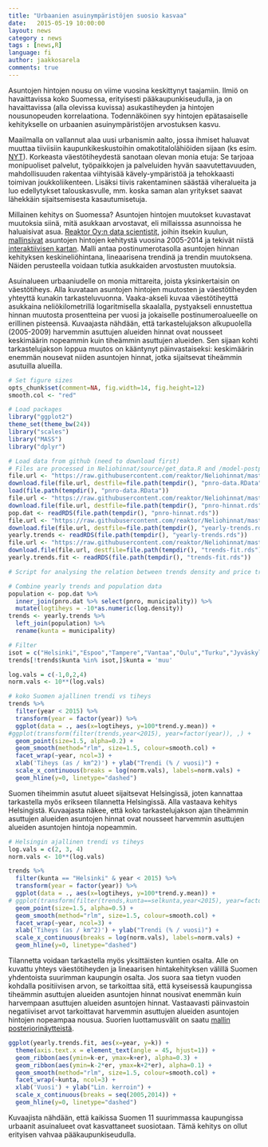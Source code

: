 ```yaml
---
title: "Urbaanien asuinympäristöjen suosio kasvaa"
date:   2015-05-19 10:00:00
layout: news
category : news
tags : [news,R]
language: fi
author: jaakkosarela
comments: true
---
```


Asuntojen hintojen nousu on viime vuosina keskittynyt taajamiin. Ilmiö on havaittavissa koko Suomessa, erityisesti pääkaupunkiseudulla, ja on havaittavissa (alla olevissa kuvissa) asukastiheyden ja hintojen nousunopeuden korrelaationa. Todennäköinen syy hintojen epätasaiselle kehitykselle on urbaanien asuinympäristöjen arvostuksen kasvu.    

Maailmalla on vallannut alaa uusi urbanismin aalto, jossa ihmiset haluavat muuttaa tiiviisiin kaupunkikeskustoihin omakotitalolähiöiden sijaan (ks esim. [NYT](http://www.nytimes.com/2014/04/17/opinion/americas-urban-future.html)). Korkeasta väestötiheydestä sanotaan olevan monia etuja: Se tarjoaa monipuoliset palvelut, työpaikkojen ja palveluiden hyvän saavutettavuuden, mahdollisuuden rakentaa viihtyisää kävely-ympäristöä ja tehokkaasti toimivan joukkoliikenteen. Lisäksi tiivis rakentaminen säästää viheralueita ja luo edellytykset talouskasvulle, mm. koska saman alan yritykset saavat lähekkäin sijaitsemisesta kasautumisetuja.

Millainen kehitys on Suomessa? Asuntojen hintojen muutokset kuvastavat muutoksia siinä, mitä asukkaan arvostavat, eli millaisssa asunnoissa he haluaisivat asua. [Reaktor Oy:n data scientistit](http://reaktor.fi/datascience), joihin itsekin kuulun, [mallinsivat](http://louhos.github.io/news/2015/05/07/asuntohintojen-muutokset/) asuntojen hintojen kehitystä vuosina 2005-2014 ja tekivät niistä [interaktiivisen kartan](http://kannattaakokauppa.fi). Malli antaa postinumerotasolla asuntojen hinnan kehityksen keskineliöhintana, lineaarisena trendinä ja trendin muutoksena. Näiden perusteella voidaan tutkia asukkaiden arvostusten muutoksia. 


Asuinalueen urbaaniudelle on monia mittareita, joista yksinkertaisin on väestötiheys. Alla kuvataan asuntojen hintojen muutosten ja väestötiheyden yhteyttä kunakin tarkasteluvuonna. Vaaka-akseli kuvaa väestötiheyttä asukkaina neliökilometrillä logaritmisella skaalalla, pystyakseli ennustettua hinnan muutosta prosentteina per vuosi ja jokaiselle postinumeroalueelle on erillinen pisteensä. 
Kuvaajasta nähdään, että tarkastelujakson alkupuolella (2005-2009) harvemmin asuttujen alueiden hinnat ovat nousseet keskimäärin nopeammin kuin tiheämmin asuttujen alueiden. Sen sijaan kohti tarkastelujakson loppua muutos on kääntynyt päinvastaiseksi: keskimäärin enemmän nousevat niiden asuntojen hinnat, jotka sijaitsevat tiheämmin asutuilla alueilla.

```r
# Set figure sizes
opts_chunk$set(comment=NA, fig.width=14, fig.height=12)
smooth.col <- "red"

# Load packages
library("ggplot2")
theme_set(theme_bw(24))
library("scales")
library("MASS")
library("dplyr")

# Load data from github (need to download first)
# Files are processed in Neliohinnat/source/get_data.R and /model-postprocess3.R
file.url <- "https://raw.githubusercontent.com/reaktor/Neliohinnat/master/data/pnro_data_20150318.RData"
download.file(file.url, destfile=file.path(tempdir(), "pnro-data.RData"), method="curl")
load(file.path(tempdir(), "pnro-data.RData"))
file.url <- "https://raw.githubusercontent.com/reaktor/Neliohinnat/master/data/pnro-hinnat.rds"
download.file(file.url, destfile=file.path(tempdir(), "pnro-hinnat.rds"), method="curl")
pop.dat <- readRDS(file.path(tempdir(), "pnro-hinnat.rds"))
file.url <- "https://raw.githubusercontent.com/reaktor/Neliohinnat/master/data/yearly-trends.rds"
download.file(file.url, destfile=file.path(tempdir(), "yearly-trends.rds"), method="curl")
yearly.trends <- readRDS(file.path(tempdir(), "yearly-trends.rds"))
file.url <- "https://raw.githubusercontent.com/reaktor/Neliohinnat/master/data/trends-fit.rds"
download.file(file.url, destfile=file.path(tempdir(), "trends-fit.rds"), method="curl")
yearly.trends.fit <- readRDS(file.path(tempdir(), "trends-fit.rds"))
```



```r
# Script for analysing the relation between trends density and price trends

# Combine yearly trends and population data
population <- pop.dat %>%
  inner_join(pnro.dat %>% select(pnro, municipality)) %>%
  mutate(logtiheys = -10*as.numeric(log.density))
trends <- yearly.trends %>%
  left_join(population) %>%
  rename(kunta = municipality)

# Filter
isot = c("Helsinki","Espoo","Tampere","Vantaa","Oulu","Turku","Jyväskylä","Kuopio","Lahti","Kouvola","Pori","muu")
trends[!trends$kunta %in% isot,]$kunta = 'muu'

log.vals = c(-1,0,2,4)
norm.vals <- 10**(log.vals)

# koko Suomen ajallinen trendi vs tiheys
trends %>%
  filter(year < 2015) %>%
  transform(year = factor(year)) %>%
  ggplot(data = ., aes(x=logtiheys, y=100*trend.y.mean)) +
#ggplot(transform(filter(trends,year<2015), year=factor(year)), ,) + 
  geom_point(size=1.5, alpha=0.2) + 
  geom_smooth(method="rlm", size=1.5, colour=smooth.col) + 
  facet_wrap(~year, ncol=3) +
  xlab('Tiheys (as / km^2)') + ylab("Trendi (% / vuosi)") + 
  scale_x_continuous(breaks = log(norm.vals), labels=norm.vals) + 
  geom_hline(y=0, linetype="dashed")
```

Suomen tiheimmin asutut alueet sijaitsevat Helsingissä, joten kannattaa tarkastella myös erikseen tilannetta Helsingissä. Alla vastaava kehitys Helsingistä. Kuvaajasta näkee, että koko tarkastelujakson ajan tiheämmin asuttujen alueiden asuntojen hinnat ovat nousseet harvemmin asuttujen alueiden asuntojen hintoja nopeammin.


```r
# Helsingin ajallinen trendi vs tiheys
log.vals = c(2, 3, 4)
norm.vals <- 10**(log.vals)

trends %>%
  filter(kunta == "Helsinki" & year < 2015) %>%
  transform(year = factor(year)) %>%
  ggplot(data = ., aes(x=logtiheys, y=100*trend.y.mean)) +
# ggplot(transform(filter(trends,kunta==selkunta,year<2015), year=factor(year)), aes(logtiheys,trend.y.mean),) + 
  geom_point(size=1.5, alpha=0.5) + 
  geom_smooth(method="rlm", size=1.5, colour=smooth.col) + 
  facet_wrap(~year, ncol=3) +
  xlab('Tiheys (as / km^2)') + ylab("Trendi (% / vuosi)") + 
  scale_x_continuous(breaks = log(norm.vals), labels=norm.vals) + 
  geom_hline(y=0, linetype="dashed")
```

Tilannetta voidaan tarkastella myös yksittäisten kuntien osalta. Alle on kuvattu yhteys väestötiheyden ja lineaarisen hintakehityksen välillä Suomen yhdentoista suurimman kaupungin osalta. Jos suora saa tietyn vuoden kohdalla positiivisen arvon, se tarkoittaa sitä, että kyseisessä kaupungissa tiheämmin asuttujen alueiden asuntojen hinnat nousivat enemmän kuin harvempaan asuttujen alueiden asuntojen hinnat. Vastaavasti päinvastoin negatiiviset arvot tarkoittavat harvemmin asuttujen alueiden asuntojen hintojen nopeampaa nousua. Suorien luottamusvälit on saatu [mallin posteriorinäytteistä](http://louhos.github.io/news/2015/05/07/asuntohintojen-muutokset/).

```r
ggplot(yearly.trends.fit, aes(x=year, y=k)) +
  theme(axis.text.x = element_text(angle = 45, hjust=1)) + 
  geom_ribbon(aes(ymin=k-er, ymax=k+er), alpha=0.3) +
  geom_ribbon(aes(ymin=k-2*er, ymax=k+2*er), alpha=0.1) +
  geom_smooth(method="rlm", size=1.5, colour=smooth.col) + 
  facet_wrap(~kunta, ncol=3) +
  xlab('Vuosi') + ylab("Lin. kerroin") + 
  scale_x_continuous(breaks = seq(2005,2014)) +
  geom_hline(y=0, linetype="dashed")
```

Kuvaajista nähdään, että kaikissa Suomen 11 suurimmassa kaupungissa urbaanit asuinalueet ovat kasvattaneet suosiotaan. Tämä kehitys on ollut erityisen vahvaa pääkaupunkiseudulla. 

